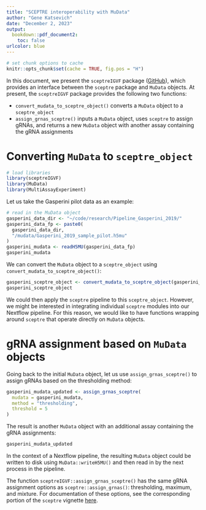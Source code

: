 ```yaml
---
title: "SCEPTRE interoperability with MuData"
author: "Gene Katsevich"
date: "December 2, 2023"
output: 
  bookdown::pdf_document2:
    toc: false
urlcolor: blue
---
```


```r
# set chunk options to cache
knitr::opts_chunk$set(cache = TRUE, fig.pos = "H")
```

In this document, we present the `sceptreIGVF` package ([GitHub](https://github.com/Katsevich-Lab/sceptreIGVF)), which provides an interface between the `sceptre` package and `MuData` objects. At present, the `sceptreIGVF` package provides the following two functions:

- `convert_mudata_to_sceptre_object()` converts a `MuData` object to a `sceptre_object`
- `assign_grnas_sceptre()` inputs a `MuData` object, uses `sceptre` to assign gRNAs, and returns a new `MuData` object with another assay containing the gRNA assignments

# Converting `MuData` to `sceptre_object`

```r
# load libraries
library(sceptreIGVF)
library(MuData)
library(MultiAssayExperiment)
```

Let us take the Gasperini pilot data as an example:
```r
# read in the MuData object
gasperini_data_dir <- "~/code/research/Pipeline_Gasperini_2019/"
gasperini_data_fp <- paste0(
  gasperini_data_dir, 
  "/mudata/Gasperini_2019_sample_pilot.h5mu"
)
gasperini_mudata <- readH5MU(gasperini_data_fp)
gasperini_mudata
```

We can convert the `MuData` object to a `sceptre_object` using `convert_mudata_to_sceptre_object()`:
```r
gasperini_sceptre_object <- convert_mudata_to_sceptre_object(gasperini_mudata)
gasperini_sceptre_object
```
We could then apply the `sceptre` pipeline to this `sceptre_object`. However, we might be interested in integrating individual `sceptre` modules into our Nextflow pipeline. For this reason, we would like to have functions wrapping around `sceptre` that operate directly on `MuData` objects.

# gRNA assignment based on `MuData` objects

Going back to the initial `MuData` object, let us use `assign_grnas_sceptre()` to assign gRNAs based on the thresholding method:
```r
gasperini_mudata_updated <- assign_grnas_sceptre(
  mudata = gasperini_mudata, 
  method = "thresholding", 
  threshold = 5
)
```

The result is another `MuData` object with an additional assay containing the gRNA assignments:
```r
gasperini_mudata_updated
```
In the context of a Nextflow pipeline, the resulting `MuData` object could be written to disk using `MuData::writeH5MU()` and then read in by the next process in the pipeline.

The function `sceptreIGVF::assign_grnas_sceptre()` has the same gRNA assignment options as `sceptre::assign_grnas()`: thresholding, maximum, and mixture. For documentation of these options, see the corresponding portion of the `sceptre` vignette [here](https://katsevich-lab.github.io/sceptre/articles/sceptre.html#sec-sceptre_assign_grnas). 
